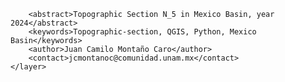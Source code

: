 <?xml version="1.0" encoding="UTF-8"?>
<qgis>
    <layer>
        <title>N_5</title>
        <abstract>Topographic Section N_5 in Mexico Basin, year 2024</abstract>
        <keywords>Topographic-section, QGIS, Python, Mexico Basin</keywords>
        <author>Juan Camilo Montaño Caro</author>
        <contact>jcmontanoc@comunidad.unam.mx</contact>
    </layer>
</qgis>
